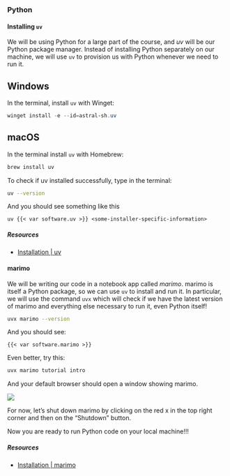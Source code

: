 ### Python

#### Installing `uv`

We will be using Python for a large part of the course, and *uv* will be our Python package manager.
Instead of installing Python separately on our machine, we will use `uv` to provision us with Python whenever we need to run it.

::: {.panel-tabset group="os"}
## Windows

In the terminal, install `uv` with Winget:

``` powershell
winget install -e --id=astral-sh.uv
```

## macOS

In the terminal install `uv` with Homebrew:

``` bash
brew install uv
```
:::

To check if uv installed successfully, type in the terminal:

``` bash
uv --version
```

And you should see something like this

```         
uv {{< var software.uv >}} <some-installer-specific-information>
```

##### Resources

-   [Installation \| uv](https://docs.astral.sh/uv/getting-started/installation/)

#### marimo

We will be writing our code in a notebook app called *marimo*.
marimo is itself a Python package, so we can use `uv` to install and run it.
In particular, we will use the command `uvx` which will check if we have the latest version of marimo and everything else necessary to run it, even Python itself!

``` bash
uvx marimo --version
```

And you should see:

```         
{{< var software.marimo >}}
```

Even better, try this:

``` bash
uvx marimo tutorial intro
```

And your default browser should open a window showing marimo.

![](/images/marimo.png)

For now, let's shut down marimo by clicking on the red x in the top right corner and then on the "Shutdown" button.

Now you are ready to run Python code on your local machine!!!

##### Resources

-   [Installation \| marimo](https://docs.marimo.io/getting_started/installation/)
